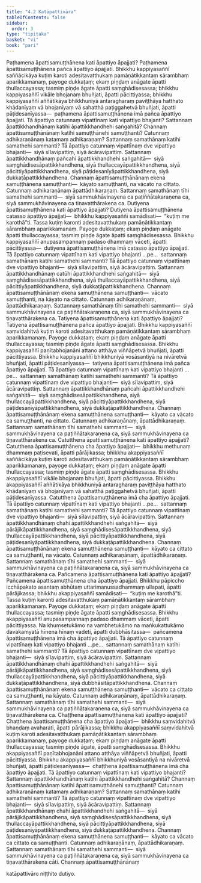 ```yaml
---
title: "4.2 Katāpattivāra"
tableOfContents: false
sidebar:
  order: 3
type: "tipitaka"
basket: "vi"
book: "pari"
---
```



<DynamicBreadcrumb />

<Division number="277" book="pari" e="ch" v="5" p="170">

<Paragraph number="1189" book="pari">
Paṭhamena āpattisamuṭṭhānena kati āpattiyo āpajjati? Paṭhamena āpattisamuṭṭhānena pañca āpattiyo āpajjati. Bhikkhu kappiyasaññī saññācikāya kuṭiṃ karoti adesitavatthukaṃ pamāṇātikkantaṃ sārambhaṃ aparikkamanaṃ, payoge dukkaṭaṃ; ekaṃ piṇḍaṃ anāgate āpatti thullaccayassa; tasmiṃ piṇḍe āgate āpatti saṃghādisesassa; bhikkhu kappiyasaññī vikāle bhojanaṃ bhuñjati, āpatti pācittiyassa; bhikkhu kappiyasaññī aññātikāya bhikkhuniyā antaragharaṃ paviṭṭhāya hatthato khādanīyaṃ vā bhojanīyaṃ vā sahatthā paṭiggahetvā bhuñjati, āpatti pāṭidesanīyassa—  paṭhamena āpattisamuṭṭhānena imā pañca āpattiyo āpajjati.
</Paragraph>

<Paragraph number="1190" book="pari">
Tā āpattiyo catunnaṃ vipattīnaṃ kati vipattiyo bhajanti? Sattannaṃ āpattikkhandhānaṃ katihi āpattikkhandhehi saṅgahitā? Channaṃ āpattisamuṭṭhānānaṃ katihi samuṭṭhānehi samuṭṭhanti? Catunnaṃ adhikaraṇānaṃ katamaṃ adhikaraṇaṃ? Sattannaṃ samathānaṃ katihi samathehi sammanti? Tā āpattiyo catunnaṃ vipattīnaṃ dve vipattiyo bhajanti—  siyā sīlavipattiṃ, siyā ācāravipattiṃ. Sattannaṃ āpattikkhandhānaṃ pañcahi āpattikkhandhehi saṅgahitā—  siyā saṃghādisesāpattikkhandhena, siyā thullaccayāpattikkhandhena, siyā pācittiyāpattikkhandhena, siyā pāṭidesanīyāpattikkhandhena, siyā dukkaṭāpattikkhandhena. Channaṃ āpattisamuṭṭhānānaṃ ekena samuṭṭhānena samuṭṭhanti—  kāyato samuṭṭhanti, na vācato na cittato. Catunnaṃ adhikaraṇānaṃ āpattādhikaraṇaṃ. Sattannaṃ samathānaṃ tīhi samathehi sammanti—  siyā sammukhāvinayena ca paṭiññātakaraṇena ca, siyā sammukhāvinayena ca tiṇavatthārakena ca.
</Paragraph>

</Division>
<Division number="278" book="pari" e="ch" v="5" p="171">

<Paragraph number="1191" book="pari">
Dutiyena āpattisamuṭṭhānena kati āpattiyo āpajjati? Dutiyena āpattisamuṭṭhānena catasso āpattiyo āpajjati—  bhikkhu kappiyasaññī samādisati—  “kuṭiṃ me karothā”ti. Tassa kuṭiṃ karonti adesitavatthukaṃ pamāṇātikkantaṃ sārambhaṃ aparikkamanaṃ. Payoge dukkaṭaṃ; ekaṃ piṇḍaṃ anāgate āpatti thullaccayassa; tasmiṃ piṇḍe āgate āpatti saṃghādisesassa. Bhikkhu kappiyasaññī anupasampannaṃ padaso dhammaṃ vāceti, āpatti pācittiyassa—  dutiyena āpattisamuṭṭhānena imā catasso āpattiyo āpajjati.
</Paragraph>

<Paragraph number="1192" book="pari">
Tā āpattiyo catunnaṃ vipattīnaṃ kati vipattiyo bhajanti …pe…  sattannaṃ samathānaṃ katihi samathehi sammanti? Tā āpattiyo catunnaṃ vipattīnaṃ dve vipattiyo bhajanti—  siyā sīlavipattiṃ, siyā ācāravipattiṃ. Sattannaṃ āpattikkhandhānaṃ catūhi āpattikkhandhehi saṅgahitā—  siyā saṃghādisesāpattikkhandhena, siyā thullaccayāpattikkhandhena, siyā pācittiyāpattikkhandhena, siyā dukkaṭāpattikkhandhena. Channaṃ āpattisamuṭṭhānānaṃ ekena samuṭṭhānena samuṭṭhanti—  vācato samuṭṭhanti, na kāyato na cittato. Catunnaṃ adhikaraṇānaṃ, āpattādhikaraṇaṃ. Sattannaṃ samathānaṃ tīhi samathehi sammanti—  siyā sammukhāvinayena ca paṭiññātakaraṇena ca, siyā sammukhāvinayena ca tiṇavatthārakena ca.
</Paragraph>

</Division>
<Division number="279" book="pari" e="ch" v="5" p="172">

<Paragraph number="1193" book="pari">
Tatiyena āpattisamuṭṭhānena kati āpattiyo āpajjati? Tatiyena āpattisamuṭṭhānena pañca āpattiyo āpajjati. Bhikkhu kappiyasaññī saṃvidahitvā kuṭiṃ karoti adesitavatthukaṃ pamāṇātikkantaṃ sārambhaṃ aparikkamanaṃ. Payoge dukkaṭaṃ; ekaṃ piṇḍaṃ anāgate āpatti thullaccayassa; tasmiṃ piṇḍe āgate āpatti saṃghādisesassa. Bhikkhu kappiyasaññī paṇītabhojanāni attano atthāya viññāpetvā bhuñjati, āpatti pācittiyassa. Bhikkhu kappiyasaññī bhikkhuniyā vosāsantiyā na nivāretvā bhuñjati, āpatti pāṭidesanīyassa—  tatiyena āpattisamuṭṭhānena imā pañca āpattiyo āpajjati.
</Paragraph>

<Paragraph number="1194" book="pari">
Tā āpattiyo catunnaṃ vipattīnaṃ kati vipattiyo bhajanti …pe…  sattannaṃ samathānaṃ katihi samathehi sammanti? Tā āpattiyo catunnaṃ vipattīnaṃ dve vipattiyo bhajanti—  siyā sīlavipattiṃ, siyā ācāravipattiṃ. Sattannaṃ āpattikkhandhānaṃ pañcahi āpattikkhandhehi saṅgahitā—  siyā saṃghādisesāpattikkhandhena, siyā thullaccayāpattikkhandhena, siyā pācittiyāpattikkhandhena, siyā pāṭidesanīyāpattikkhandhena, siyā dukkaṭāpattikkhandhena. Channaṃ āpattisamuṭṭhānānaṃ ekena samuṭṭhānena samuṭṭhanti—  kāyato ca vācato ca samuṭṭhanti, na cittato. Catunnaṃ adhikaraṇānaṃ, āpattādhikaraṇaṃ. Sattannaṃ samathānaṃ tīhi samathehi sammanti—  siyā sammukhāvinayena ca paṭiññātakaraṇena ca, siyā sammukhāvinayena ca tiṇavatthārakena ca.
</Paragraph>

</Division>
<Division number="280" book="pari" e="ch" v="5" p="172">

<Paragraph number="1195" book="pari">
Catutthena āpattisamuṭṭhānena kati āpattiyo āpajjati? Catutthena āpattisamuṭṭhānena cha āpattiyo āpajjati—  bhikkhu methunaṃ dhammaṃ paṭisevati, āpatti pārājikassa; bhikkhu akappiyasaññī saññācikāya kuṭiṃ karoti adesitavatthukaṃ pamāṇātikkantaṃ sārambhaṃ aparikkamanaṃ, payoge dukkaṭaṃ; ekaṃ piṇḍaṃ anāgate āpatti thullaccayassa; tasmiṃ piṇḍe āgate āpatti saṃghādisesassa. Bhikkhu akappiyasaññī vikāle bhojanaṃ bhuñjati, āpatti pācittiyassa. Bhikkhu akappiyasaññī aññātikāya bhikkhuniyā antaragharaṃ paviṭṭhāya hatthato khādanīyaṃ vā bhojanīyaṃ vā sahatthā paṭiggahetvā bhuñjati, āpatti pāṭidesanīyassa. Catutthena āpattisamuṭṭhānena imā cha āpattiyo āpajjati.
</Paragraph>

<Paragraph number="1196" book="pari">
Tā āpattiyo catunnaṃ vipattīnaṃ kati vipattiyo bhajanti …pe…  sattannaṃ samathānaṃ katihi samathehi sammanti? Tā āpattiyo catunnaṃ vipattīnaṃ dve vipattiyo bhajanti—  siyā sīlavipattiṃ, siyā ācāravipattiṃ. Sattannaṃ āpattikkhandhānaṃ chahi āpattikkhandhehi saṅgahitā—  siyā pārājikāpattikkhandhena, siyā saṃghādisesāpattikkhandhena, siyā thullaccayāpattikkhandhena, siyā pācittiyāpattikkhandhena, siyā pāṭidesanīyāpattikkhandhena, siyā dukkaṭāpattikkhandhena. Channaṃ āpattisamuṭṭhānānaṃ ekena samuṭṭhānena samuṭṭhanti—  kāyato ca cittato ca samuṭṭhanti, na vācato. Catunnaṃ adhikaraṇānaṃ, āpattādhikaraṇaṃ. Sattannaṃ samathānaṃ tīhi samathehi sammanti—  siyā sammukhāvinayena ca paṭiññātakaraṇena ca, siyā sammukhāvinayena ca tiṇavatthārakena ca.
</Paragraph>

</Division>
<Division number="281" book="pari" e="ch" v="5" p="173">

<Paragraph number="1197" book="pari">
Pañcamena āpattisamuṭṭhānena kati āpattiyo āpajjati? Pañcamena āpattisamuṭṭhānena cha āpattiyo āpajjati. Bhikkhu pāpiccho icchāpakato asantaṃ abhūtaṃ uttarimanussadhammaṃ ullapati, āpatti pārājikassa; bhikkhu akappiyasaññī samādisati—  “kuṭiṃ me karothā”ti. Tassa kuṭiṃ karonti adesitavatthukaṃ pamāṇātikkantaṃ sārambhaṃ aparikkamanaṃ. Payoge dukkaṭaṃ; ekaṃ piṇḍaṃ anāgate āpatti thullaccayassa; tasmiṃ piṇḍe āgate āpatti saṃghādisesassa. Bhikkhu akappiyasaññī anupasampannaṃ padaso dhammaṃ vāceti, āpatti pācittiyassa. Na khuṃsetukāmo na vambhetukāmo na maṅkukattukāmo davakamyatā hīnena hīnaṃ vadeti, āpatti dubbhāsitassa—  pañcamena āpattisamuṭṭhānena imā cha āpattiyo āpajjati.
</Paragraph>

<Paragraph number="1198" book="pari">
Tā āpattiyo catunnaṃ vipattīnaṃ kati vipattiyo bhajanti …pe…  sattannaṃ samathānaṃ katihi samathehi sammanti? Tā āpattiyo catunnaṃ vipattīnaṃ dve vipattiyo bhajanti—  siyā sīlavipattiṃ, siyā ācāravipattiṃ. Sattannaṃ āpattikkhandhānaṃ chahi āpattikkhandhehi saṅgahitā—  siyā pārājikāpattikkhandhena, siyā saṃghādisesāpattikkhandhena, siyā thullaccayāpattikkhandhena, siyā pācittiyāpattikkhandhena, siyā dukkaṭāpattikkhandhena, siyā dubbhāsitāpattikkhandhena. Channaṃ āpattisamuṭṭhānānaṃ ekena samuṭṭhānena samuṭṭhanti—  vācato ca cittato ca samuṭṭhanti, na kāyato. Catunnaṃ adhikaraṇānaṃ, āpattādhikaraṇaṃ. Sattannaṃ samathānaṃ tīhi samathehi sammanti—  siyā sammukhāvinayena ca paṭiññātakaraṇena ca, siyā sammukhāvinayena ca tiṇavatthārakena ca.
</Paragraph>

</Division>
<Division number="282" book="pari" e="ch" v="5" p="174">

<Paragraph number="1199" book="pari">
Chaṭṭhena āpattisamuṭṭhānena kati āpattiyo āpajjati? Chaṭṭhena āpattisamuṭṭhānena cha āpattiyo āpajjati—  bhikkhu saṃvidahitvā bhaṇḍaṃ avaharati, āpatti pārājikassa; bhikkhu akappiyasaññī saṃvidahitvā kuṭiṃ karoti adesitavatthukaṃ pamāṇātikkantaṃ sārambhaṃ aparikkamanaṃ, payoge dukkaṭaṃ; ekaṃ piṇḍaṃ anāgate āpatti thullaccayassa; tasmiṃ piṇḍe āgate, āpatti saṃghādisesassa. Bhikkhu akappiyasaññī paṇītabhojanāni attano atthāya viññāpetvā bhuñjati, āpatti pācittiyassa. Bhikkhu akappiyasaññī bhikkhuniyā vosāsantiyā na nivāretvā bhuñjati, āpatti pāṭidesanīyassa—  chaṭṭhena āpattisamuṭṭhānena imā cha āpattiyo āpajjati.
</Paragraph>

<Paragraph number="1200" book="pari">
Tā āpattiyo catunnaṃ vipattīnaṃ kati vipattiyo bhajanti? Sattannaṃ āpattikkhandhānaṃ katihi āpattikkhandhehi saṅgahitā? Channaṃ āpattisamuṭṭhānānaṃ katihi āpattisamuṭṭhānehi samuṭṭhanti? Catunnaṃ adhikaraṇānaṃ katamaṃ adhikaraṇaṃ? Sattannaṃ samathānaṃ katihi samathehi sammanti? Tā āpattiyo catunnaṃ vipattīnaṃ dve vipattiyo bhajanti—  siyā sīlavipattiṃ, siyā ācāravipattiṃ. Sattannaṃ āpattikkhandhānaṃ chahi āpattikkhandhehi saṅgahitā—  siyā pārājikāpattikkhandhena, siyā saṃghādisesāpattikkhandhena, siyā thullaccayāpattikkhandhena, siyā pācittiyāpattikkhandhena, siyā pāṭidesanīyāpattikkhandhena, siyā dukkaṭāpattikkhandhena. Channaṃ āpattisamuṭṭhānānaṃ ekena samuṭṭhānena samuṭṭhanti—  kāyato ca vācato ca cittato ca samuṭṭhanti. Catunnaṃ adhikaraṇānaṃ, āpattādhikaraṇaṃ. Sattannaṃ samathānaṃ tīhi samathehi sammanti—  siyā sammukhāvinayena ca paṭiññātakaraṇena ca, siyā sammukhāvinayena ca tiṇavatthārakena cāti.

</Paragraph>
</Division>

<Paragraph number="1201" type="center" book="pari">
Channaṃ āpattisamuṭṭhānānaṃ

  
katāpattivāro niṭṭhito dutiyo.
</Paragraph>